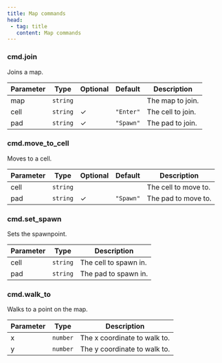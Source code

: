 ```yaml
---
title: Map commands
head:
 - tag: title
   content: Map commands
---
```



### cmd.join
Joins a map.

| Parameter | Type | Optional | Default | Description |
|-----------|------|----------|---------|-------------|
| map | `string` |  |  | The map to join. |
| cell | `string` | ✓ | `"Enter"` | The cell to join. |
| pad | `string` | ✓ | `"Spawn"` | The pad to join. |


### cmd.move_to_cell
Moves to a cell.

| Parameter | Type | Optional | Default | Description |
|-----------|------|----------|---------|-------------|
| cell | `string` |  |  | The cell to move to. |
| pad | `string` | ✓ | `"Spawn"` | The pad to move to. |


### cmd.set_spawn
Sets the spawnpoint.

| Parameter | Type | Description |
|-----------|------|-------------|
| cell | `string` | The cell to spawn in. |
| pad | `string` | The pad to spawn in. |


### cmd.walk_to
Walks to a point on the map.

| Parameter | Type | Description |
|-----------|------|-------------|
| x | `number` | The x coordinate to walk to. |
| y | `number` | The y coordinate to walk to. |

